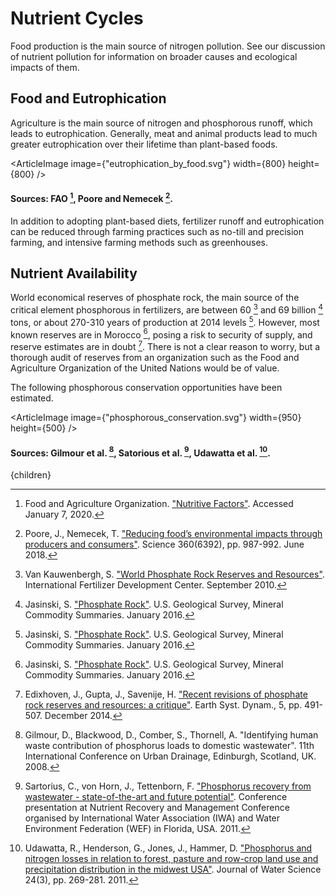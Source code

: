 


# Nutrient Cycles

Food production is the main source of nitrogen pollution. See our discussion of nutrient pollution for information on broader causes and ecological impacts of them.

## Food and Eutrophication
Agriculture is the main source of nitrogen and phosphorous runoff, which leads to eutrophication. Generally, meat and animal products lead to much greater eutrophication over their lifetime than plant-based foods.

<ArticleImage image={"eutrophication_by_food.svg"} width={800} height={800} />
#### Sources: FAO [^2], Poore and Nemecek [^5].

In addition to adopting plant-based diets, fertilizer runoff and eutrophication can be reduced through farming practices such as no-till and precision farming, and intensive farming methods such as greenhouses.

## Nutrient Availability
World economical reserves of phosphate rock, the main source of the critical element phosphorous in fertilizers, are between 60 [^8] and 69 billion [^4] tons, or about 270-310 years of production at 2014 levels [^4]. However, most known reserves are in Morocco [^4], posing a risk to security of supply, and reserve estimates are in doubt [^1]. There is not a clear reason to worry, but a thorough audit of reserves from an organization such as the Food and Agriculture Organization of the United Nations would be of value.

The following phosphorous conservation opportunities have been estimated.

<ArticleImage image={"phosphorous_conservation.svg"} width={950} height={500} />
#### Sources: Gilmour et al. [^3], Satorious et al. [^6], Udawatta et al. [^7].

<AuditWorldPhosphateReservesSolution />

[^1]: Edixhoven, J., Gupta, J., Savenije, H. ["Recent revisions of phosphate rock reserves and resources: a critique"](http://www.earth-syst-dynam.net/5/491/2014/). Earth Syst. Dynam., 5, pp. 491-507. December 2014.

[^2]: Food and Agriculture Organization. ["Nutritive Factors"](http://www.fao.org/economic/the-statistics-division-ess/publications-studies/publications/nutritive-factors/en/). Accessed January 7, 2020.

[^3]: Gilmour, D., Blackwood, D., Comber, S., Thornell, A. "Identifying human waste contribution of phosphorus loads to domestic wastewater". 11th International Conference on Urban Drainage, Edinburgh, Scotland, UK. 2008.

[^4]: Jasinski, S. ["Phosphate Rock"](http://minerals.usgs.gov/minerals/pubs/commodity/phosphate_rock/mcs-2012-phosp.pdf). U.S. Geological Survey, Mineral Commodity Summaries. January 2016.

[^5]: Poore, J., Nemecek, T. ["Reducing food’s environmental impacts through producers and consumers"](https://science.sciencemag.org/content/360/6392/987). Science 360(6392), pp. 987-992. June 2018.

[^6]: Sartorius, C., von Horn, J., Tettenborn, F. ["Phosphorus recovery from wastewater - state-of-the-art and future potential"](http://www.susana.org/en/resources/library/details/1304). Conference presentation at Nutrient Recovery and Management Conference organised by International Water Association (IWA) and Water Environment Federation (WEF) in Florida, USA. 2011.

[^7]: Udawatta, R., Henderson, G., Jones, J., Hammer, D. ["Phosphorus and nitrogen losses in relation to forest, pasture and row-crop land use and precipitation distribution in the midwest USA"](http://www.erudit.org/revue/rseau/2011/v24/n3/1006477ar.html). Journal of Water Science 24(3), pp. 269-281. 2011.

[^8]: Van Kauwenbergh, S. ["World Phosphate Rock Reserves and Resources"](http://pdf.usaid.gov/pdf_docs/Pnadw835.PDF). International Fertilizer Development Center. September 2010.

  <Article 
    focusAreaUrl={focusAreaUrl} 
    hierarchy={hierarchy} 
    site={site}
  >
    {children}
  </Article>